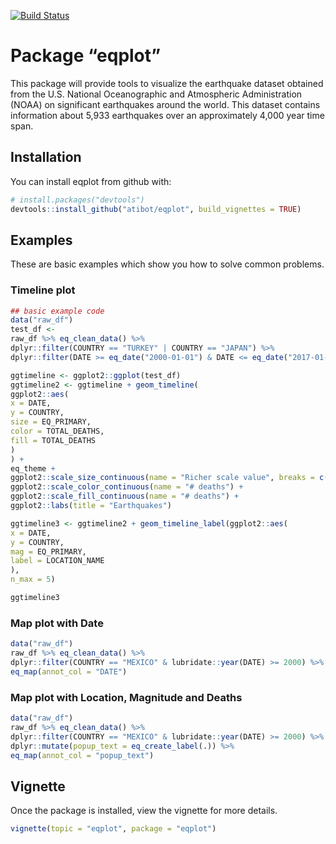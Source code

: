 [![Build Status](https://travis-ci.org/atibot/eqplot.svg?branch=master)](https://travis-ci.org/atibot/eqplot)

# Package "eqplot"

This package will provide tools to visualize the earthquake dataset obtained from the U.S. National Oceanographic and Atmospheric Administration (NOAA) on significant earthquakes around the world. This dataset contains information about 5,933 earthquakes over an approximately 4,000 year time span.


## Installation

You can install eqplot from github with:

```r
# install.packages("devtools")
devtools::install_github("atibot/eqplot", build_vignettes = TRUE)
```


## Examples

These are basic examples which show you how to solve common problems. 

### Timeline plot

```r
## basic example code
data("raw_df")
test_df <-
raw_df %>% eq_clean_data() %>%
dplyr::filter(COUNTRY == "TURKEY" | COUNTRY == "JAPAN") %>%
dplyr::filter(DATE >= eq_date("2000-01-01") & DATE <= eq_date("2017-01-01"))

ggtimeline <- ggplot2::ggplot(test_df)
ggtimeline2 <- ggtimeline + geom_timeline(
ggplot2::aes(
x = DATE,
y = COUNTRY,
size = EQ_PRIMARY,
color = TOTAL_DEATHS,
fill = TOTAL_DEATHS
)
) +
eq_theme +
ggplot2::scale_size_continuous(name = "Richer scale value", breaks = c(0, 2, 4, 6, 8)) +
ggplot2::scale_color_continuous(name = "# deaths") +
ggplot2::scale_fill_continuous(name = "# deaths") +
ggplot2::labs(title = "Earthquakes")

ggtimeline3 <- ggtimeline2 + geom_timeline_label(ggplot2::aes(
x = DATE,
y = COUNTRY,
mag = EQ_PRIMARY,
label = LOCATION_NAME
),
n_max = 5)

ggtimeline3
```

### Map plot with Date 

```r
data("raw_df")
raw_df %>% eq_clean_data() %>%
dplyr::filter(COUNTRY == "MEXICO" & lubridate::year(DATE) >= 2000) %>%
eq_map(annot_col = "DATE")
```

### Map plot with Location, Magnitude and Deaths

```r
data("raw_df")
raw_df %>% eq_clean_data() %>%
dplyr::filter(COUNTRY == "MEXICO" & lubridate::year(DATE) >= 2000) %>%
dplyr::mutate(popup_text = eq_create_label(.)) %>%
eq_map(annot_col = "popup_text")
```

## Vignette

Once the package is installed, view the vignette for more details.

```r
vignette(topic = "eqplot", package = "eqplot")
```


